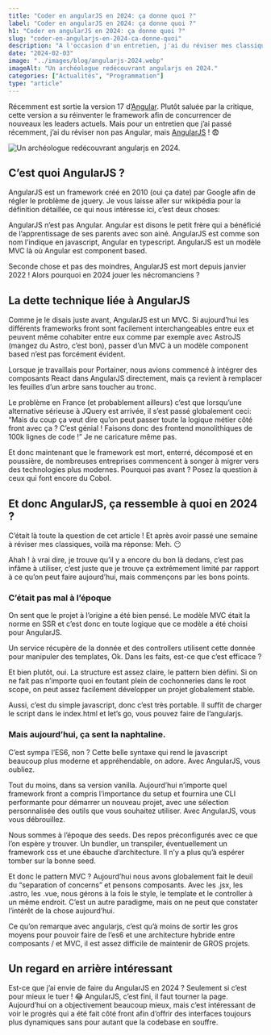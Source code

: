 ```yaml
---
title: "Coder en angularJS en 2024: ça donne quoi ?"
label: "Coder en angularJS en 2024: ça donne quoi ?"
h1: "Coder en angularJS en 2024: ça donne quoi ?"
slug: "coder-en-angularjs-en-2024-ca-donne-quoi"
description: "A l'occasion d'un entretien, j'ai du réviser mes classiques et me replonger dans AngularJS. Voici ce que j'en pense en 2024."
date: "2024-02-03"
image: "../images/blog/angularjs-2024.webp"
imageAlt: "Un archéologue redécouvrant angularjs en 2024."
categories: ["Actualités", "Programmation"]
type: "article"
---
```


Récemment est sortie la version 17 d’[Angular](https://angular.io/). Plutôt saluée par la critique, cette version a su réinventer le framework afin de concurrencer de nouveaux les leaders actuels. Mais pour un entretien que j’ai passé récemment, j’ai du réviser non pas Angular, mais [AngularJS](https://angularjs.org/) ! 😨

![Un archéologue redécouvrant angularjs en 2024.](../images/blog/angularjs-2024.webp)

## C’est quoi AngularJS ?

AngularJS est un framework créé en 2010 (oui ça date) par Google afin de régler le problème de jquery. Je vous laisse aller sur wikipédia pour la définition détaillée, ce qui nous intéresse ici, c’est deux choses:

AngularJS n’est pas Angular. Angular est disons le petit frère qui a bénéficié de l’apprentissage de ses parents avec son ainé. AngularJS est comme son nom l’indique en javascript, Angular en typescript. AngularJS est un modèle MVC là où Angular est component based.

Seconde chose et pas des moindres, AngularJS est mort depuis janvier 2022 ! Alors pourquoi en 2024 jouer les nécromanciens ?

## La dette technique liée à AngularJS

Comme je le disais juste avant, AngularJS est un MVC. Si aujourd’hui les différents frameworks front sont facilement interchangeables entre eux et peuvent même cohabiter entre eux comme par exemple avec AstroJS (mangez du Astro, c’est bon), passer d’un MVC à un modèle component based n’est pas forcément évident.

Lorsque je travaillais pour Portainer, nous avions commencé à intégrer des composants React dans AngularJS directement, mais ça revient à remplacer les feuilles d’un arbre sans toucher au tronc.

Le problème en France (et probablement ailleurs) c’est que lorsqu’une alternative sérieuse à JQuery est arrivée, il s’est passé globalement ceci: “Mais du coup ça veut dire qu’on peut passer toute la logique métier côté front avec ça ? C’est génial ! Faisons donc des frontend monolithiques de 100k lignes de code !” Je ne caricature même pas.

Et donc maintenant que le framework est mort, enterré, décomposé et en poussière, de nombreuses entreprises commencent à songer à migrer vers des technologies plus modernes. Pourquoi pas avant ? Posez la question à ceux qui font encore du Cobol.

## Et donc AngularJS, ça ressemble à quoi en 2024 ?

C’était là toute la question de cet article ! Et après avoir passé une semaine à réviser mes classiques, voilà ma réponse: Meh. 😶

Ahah ! à vrai dire, je trouve qu’il y a encore du bon là dedans, c’est pas infâme à utiliser, c’est juste que je trouve ça extrêmement limité par rapport à ce qu’on peut faire aujourd’hui, mais commençons par les bons points.

### C’était pas mal à l’époque

On sent que le projet à l’origine a été bien pensé. Le modèle MVC était la norme en SSR et c’est donc en toute logique que ce modèle a été choisi pour AngularJS.

Un service récupère de la donnée et des controllers utilisent cette donnée pour manipuler des templates, Ok. Dans les faits, est-ce que c’est efficace ?

Et bien plutôt, oui. La structure est assez claire, le pattern bien défini. Si on ne fait pas n’importe quoi en foutant plein de cochonneries dans le root scope, on peut assez facilement développer un projet globalement stable.

Aussi, c’est du simple javascript, donc c’est très portable. Il suffit de charger le script dans le index.html et let’s go, vous pouvez faire de l’angularjs.

### Mais aujourd’hui, ça sent la naphtaline.

C’est sympa l’ES6, non ? Cette belle syntaxe qui rend le javascript beaucoup plus moderne et appréhendable, on adore. Avec AngularJS, vous oubliez.

Tout du moins, dans sa version vanilla. Aujourd’hui n’importe quel framework front a compris l’importance du setup et fournira une CLI performante pour démarrer un nouveau projet, avec une sélection personnalisée des outils que vous souhaitez utiliser. Avec AngularJS, vous vous débrouillez.

Nous sommes à l’époque des seeds. Des repos préconfigurés avec ce que l’on espère y trouver. Un bundler, un transpiler, éventuellement un framework css et une ébauche d’architecture. Il n’y a plus qu’à espérer tomber sur la bonne seed.

Et donc le pattern MVC ? Aujourd’hui nous avons globalement fait le deuil du “separation of concerns” et pensons composants. Avec les .jsx, les .astro, les .vue, nous gérons à la fois le style, le template et le controller à un même endroit. C’est un autre paradigme, mais on ne peut que constater l’intérêt de la chose aujourd’hui.

Ce qu’on remarque avec angularjs, c’est qu’à moins de sortir les gros moyens pour pouvoir faire de l’es6 et une architecture hybride entre composants / et MVC, il est assez difficile de maintenir de GROS projets.

## Un regard en arrière intéressant

Est-ce que j’ai envie de faire du AngularJS en 2024 ? Seulement si c’est pour mieux le tuer ! 😂 AngularJS, c’est fini, il faut tourner la page. Aujourd’hui on a objectivement beaucoup mieux, mais c’est intéressant de voir le progrès qui a été fait côté front afin d’offrir des interfaces toujours plus dynamiques sans pour autant que la codebase en souffre.
